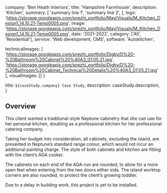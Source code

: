   company: 'Ben Heath Interiors',
  title: 'Hampshire Farmhouse',
  description:
    'Kitchen',
  summary: [
    'summary line 1',
    'summary line 2',
  ],
  logo: 'https://storage.googleapis.com/snezhi_portfolio/May/Visuals/M_Kitchen_Design1_14.10.21-Temp0005.png',
  image: 'https://storage.googleapis.com/snezhi_portfolio/May/Visuals/M_Kitchen_Design1_14.10.21-Temp0005.png',
  date: '2021-2022',
  category: ['All', 'Residential'],
  service: 'Web development, CMS',
  software: 'Autokitchen',

  technicalImages: [
  'https://storage.googleapis.com/snezhi_portfolio/Digby/D%20-%20Bathroom%20Cabinet%20%40A3_07.05.21.jpg',
  'https://storage.googleapis.com/snezhi_portfolio/Digby/D%20-%20Bathroom%20Cabinet_Technical%20Details%20%40A3_07.05.21.jpg'
  ],
  visualImages: []
}

  title: `${caseStudy.company} Case Study`,
  description: caseStudy.description,
}

## Overview

This client wanted a traditional-style Neptune cabinetry that she can use for her personal kitchen, doubling as a professional kitchen for her professional catering company.

Taking her budget into consideration, all cabinets, excluding the island, are presented in Neptune’s standard range colour, which would not incur an additional painting charge. The style of both cabinets and kitchen are fitting with the client’s AGA cooker.

The cabinets on each end of the AGA-run are rounded, to allow for a more open feel when entering from the two doors either side. The island worktop corners are also rounded, to protect the client’s growing toddler.

Due to a delay in building work, this project is yet to be installed.

